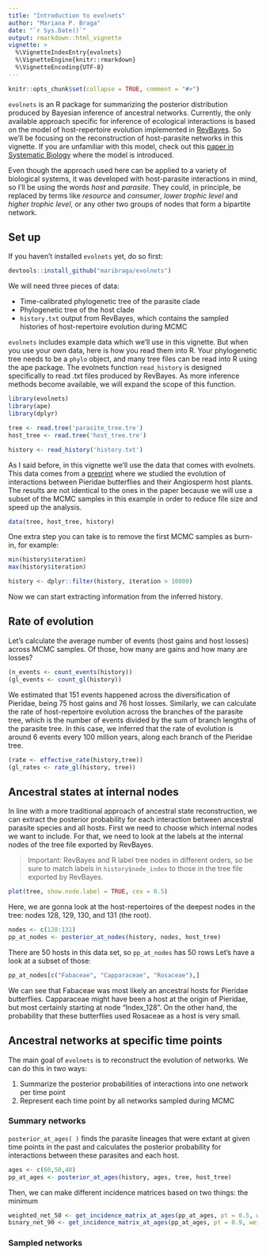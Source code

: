 ```yaml
---
title: "Introduction to evolnets"
author: "Mariana P. Braga"
date: "`r Sys.Date()`"
output: rmarkdown::html_vignette
vignette: >
  %\VignetteIndexEntry{evolnets}
  %\VignetteEngine{knitr::rmarkdown}
  %\VignetteEncoding{UTF-8}
---
```


```r
knitr::opts_chunk$set(collapse = TRUE, comment = "#>")
```


`evolnets` is an R package for summarizing the posterior distribution produced by Bayesian inference of ancestral networks. Currently, the only available approach specific for inference of ecological interactions is based on the model of host-repertoire evolution implemented in [RevBayes](https://revbayes.github.io/tutorials/host_rep/host_rep.html). So we'll be focusing on the reconstruction of host-parasite networks in this vignette. If you are unfamiliar with this model, check out this [paper in Systematic Biology](https://doi.org/10.1093/sysbio/syaa019) where the model is introduced. 
<!-- There are, however, other approaches that can produce posterior distributions of ancestral interactions, such as DEC models of geographic range evolution. evolnets also supports outputs from such analyses produced by RevBayes and BioGeoBEARS. -->

Even though the approach used here can be applied to a variety of biological systems, it was developed with host-parasite interactions in mind, so I'll be using the words *host* and *parasite*. They could, in principle, be replaced by terms like *resource* and *consumer*, *lower trophic level* and *higher trophic level*, or any other two groups of nodes that form a bipartite network.

## Set up

If you haven't installed `evolnets` yet, do so first:

```r
devtools::install_github("maribraga/evolnets")
```

We will need three pieces of data:

* Time-calibrated phylogenetic tree of the parasite clade
* Phylogenetic tree of the host clade
* `history.txt` output from RevBayes, which contains the sampled histories of host-repertoire evolution during MCMC

`evolnets` includes example data which we'll use in this vignette. But when you use your own data, here is how you read them into R. Your phylogenetic tree needs to be a `phylo` object, and many tree files can be read into R using the ape package. The evolnets function `read_history` is designed specifically to read .txt files produced by RevBayes. As more inference methods become available, we will expand the scope of this function.

```r
library(evolnets)
library(ape)
library(dplyr)
```

```r
tree <- read.tree('parasite_tree.tre')
host_tree <- read.tree('host_tree.tre')

history <- read_history('history.txt')
```

As I said before, in this vignette we'll use the data that comes with evolnets. This data comes from a [preprint]() where we studied the evolution of interactions between Pieridae butterflies and their Angiosperm host plants. The results are not identical to the ones in the paper because we will use a subset of the MCMC samples in this example in order to reduce file size and speed up the analysis.

```r
data(tree, host_tree, history)
```

One extra step you can take is to remove the first MCMC samples as burn-in, for example:

```r
min(history$iteration)
max(history$iteration)

history <- dplyr::filter(history, iteration > 10000)
```

Now we can start extracting information from the inferred history. 


## Rate of evolution

Let's calculate the average number of events (host gains and host losses) across MCMC samples. Of those, how many are gains and how many are losses?

```r
(n_events <- count_events(history))
(gl_events <- count_gl(history))
````

We estimated that 151 events happened across the diversification of Pieridae, being 75 host gains and 76 host losses. Similarly, we can calculate the rate of host-repertoire evolution across the branches of the parasite tree, which is the number of events divided by the sum of branch lengths of the parasite tree. In this case, we inferred that the rate of evolution is around 6 events every 100 million years, along each branch of the Pieridae tree.

```r
(rate <- effective_rate(history,tree))
(gl_rates <- rate_gl(history, tree))
```


## Ancestral states at internal nodes

In line with a more traditional approach of ancestral state reconstruction, we can extract the posterior probability for each interaction between ancestral parasite species and all hosts. First we need to choose which internal nodes we want to include. For that, we need to look at the labels at the internal nodes of the tree file exported by RevBayes. 

> Important: RevBayes and R label tree nodes in different orders, so be sure to match labels in `history$node_index` to those in the tree file exported by RevBayes.

```r
plot(tree, show.node.label = TRUE, cex = 0.5)
```


Here, we are gonna look at the host-repertoires of the deepest nodes in the tree: nodes 128, 129, 130, and 131 (the root).

```r
nodes <- c(128:131)
pp_at_nodes <- posterior_at_nodes(history, nodes, host_tree)
```

There are 50 hosts in this data set, so `pp_at_nodes` has 50 rows Let's have a look at a subset of those:

```r
pp_at_nodes[c("Fabaceae", "Capparaceae", "Rosaceae"),]
```

We can see that Fabaceae was most likely an ancestral hosts for Pieridae butterflies. Capparaceae might have been a host at the origin of Pieridae, but most certainly starting at node "Index_128". On the other hand, the probability that these butterflies used Rosaceae as a host is very small.


## Ancestral networks at specific time points

The main goal of `evolnets` is to reconstruct the evolution of networks. We can do this in two ways:

1. Summarize the posterior probabilities of interactions into one network per time point
2. Represent each time point by all networks sampled during MCMC


### Summary networks

`posterior_at_ages( )` finds the parasite lineages that were extant at given time points in the past and calculates the posterior probability for interactions between these parasites and each host.

```r
ages <- c(60,50,40)
pp_at_ages <- posterior_at_ages(history, ages, tree, host_tree)
```

Then, we can make different incidence matrices based on two things: the minimum 

```r
weighted_net_50 <- get_incidence_matrix_at_ages(pp_at_ages, pt = 0.5, weighted = TRUE)
binary_net_90 <- get_incidence_matrix_at_ages(pp_at_ages, pt = 0.9, weighted = FALSE)
```


<!-- # states at ages -->
<!--  -->
<!-- pp_at_ages <- posterior_at_ages(history, ages, tree, host_tree) -->


<!-- # get list of incidence matrices -->
<!-- limw <- get_incidence_matrix_at_ages(pp_at_ages, 0.5, weighted = T) -->
<!-- limb <- get_incidence_matrix_at_ages(pp_at_ages, 0.5, weighted = F) -->


### Sampled networks


<!-- # get samples at age -->
<!-- ages <- c(80,70) -->
<!-- samples_ages <- samples_at_ages(history, ages, tree, host_tree) -->


<!-- # NODF of samples -->
<!-- Nz <- NODF_posterior_at_ages(samples_ages, ages, null = 100, seed = NULL) -->

<!-- # Q of samples -->
<!-- Qz <- Q_posterior_at_ages(samples_ages, ages, null = 10, seed = NULL) -->



